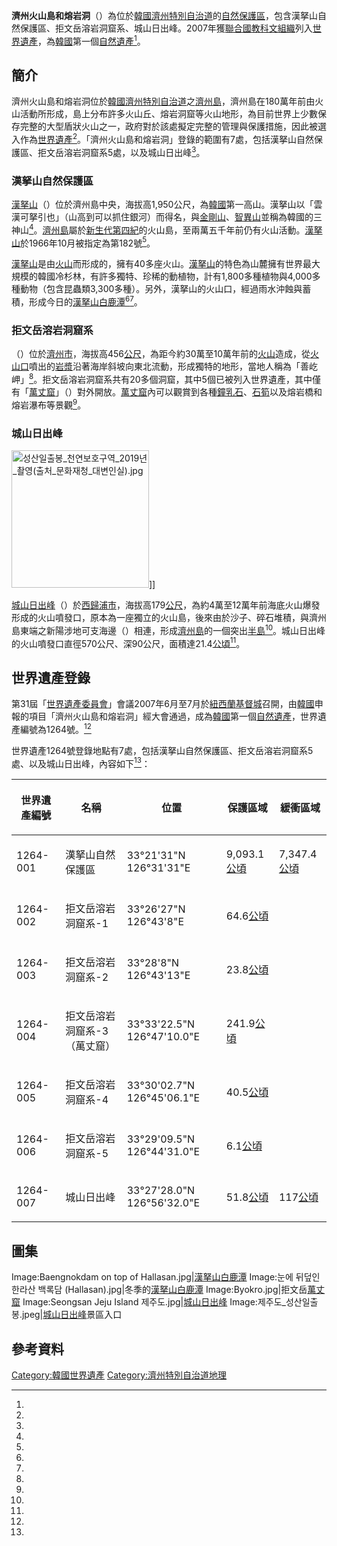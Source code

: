 {{世界遺產概要表
| site_img       = File:KOCIS Halla Mountain in Jeju-do (6387785543).jpg
| site_img_capt  = [[漢拏山|漢拏山]]官方宣傳照（by {{lk|海外文化弘報院|해외문화홍보원}}）
| site_img_width = 250px
| zh_name        = 濟州火山島和熔岩洞
| en_name        = Jeju Volcanic Island and Lava Tubes
| fr_name        = Île volcanique et tunnels de lave de Jeju
| country        = {{ROK}}
| ID             = 1264
| area           = 9521.8公頃
| Region         = 亞洲和太平洋地區
| criterion_n    = (vii)(viii)
| year           = 2007
| org_url        = http://whc.unesco.org/en/list/1264
| locmapin       = South Korea
| Coordinates    = {{coord|33|28|8|N|126|43|13|E}}
}}

'''濟州火山島和熔岩洞'''（{{lang-ko|제주 화산섬과 용암 동굴}}）為位於[[大韓民國|韓國]][[濟州特別自治道|濟州特別自治道]]的[[自然保護區|自然保護區]]，包含漢拏山自然保護區、拒文岳溶岩洞窟系、城山日出峰。2007年獲[[聯合國教科文組織|聯合國教科文組織]]列入[[世界遺產|世界遺產]]，為[[大韓民國|韓國]]第一個[[自然遺產|自然遺產]]<ref name="UNESCO_1264"/>。

==簡介==
濟州火山島和熔岩洞位於[[大韓民國|韓國]][[濟州特別自治道|濟州特別自治道]]之[[濟州島|濟州島]]，濟州島在180萬年前由火山活動所形成，島上分布許多火山丘、熔岩洞窟等火山地形，為目前世界上少數保存完整的大型盾狀火山之一，政府對於該處擬定完整的管理與保護措施，因此被選入作為[[世界遺產|世界遺產]]<ref name="UNESCO_1264"/>。「濟州火山島和熔岩洞」登錄的範圍有7處，包括漢拏山自然保護區、拒文岳溶岩洞窟系5處，以及城山日出峰<ref name="UNESCO_1264_Locations"/>。
===漢拏山自然保護區===
[[漢拏山|漢拏山]]（{{lang-ko|한라산}}）位於濟州島中央，海拔高1,950公尺，為[[大韓民國|韓國]]第一高山。漢拏山以「雲漢可拏引也」（山高到可以抓住銀河）而得名，與[[金剛山_(朝鮮)|金剛山]]、[[智異山|智異山]]並稱為韓國的三神山<ref name="漢拏山_韓國觀光公社"/>。[[濟州島|濟州島]]屬於[[新生代|新生代]][[第四紀|第四紀]]的火山島，至兩萬五千年前仍有火山活動。[[漢拏山|漢拏山]]於1966年10月被指定為{{lk|大韓民國天然紀念物|대한민국의 천연기념물}}第182號<ref name="heritage_n182"/>。

[[漢拏山|漢拏山]]是由[[火山活動|火山]]而形成的，擁有40多座火山。[[漢拏山|漢拏山]]的特色為山麓擁有世界最大規模的韓國冷杉林，有許多獨特、珍稀的動植物，計有1,800多種植物與4,000多種動物（包含昆蟲類3,300多種）。另外，漢拏山的火山口，經過雨水沖蝕與蓄積，形成今日的[[漢拏山|漢拏山]][[白鹿潭|白鹿潭]]<ref name="漢拏山_韓國觀光公社"/><ref name="自然遺產_韓國觀光公社"/>。
===拒文岳溶岩洞窟系===
{{lk|拒文岳|거문오름}}（{{lang-ko|거문오름}}）位於[[濟州市|濟州市]]{{lk|朝天邑|조천읍}}，海拔高456[[公尺|公尺]]，為距今約30萬至10萬年前的[[火山活動|火山]]造成，從[[火山口|火山口]]噴出的[[岩漿|岩漿]]沿著海岸斜坡向東北流動，形成獨特的地形，當地人稱為「善屹岬」<ref name="拒文岳_韓國觀光公社"/>。拒文岳溶岩洞窟系共有20多個洞窟，其中5個已被列入世界遺產，其中僅有「[[霹雷摩芝窟|萬丈窟]]」（{{lang|ko|만장굴}}）對外開放。[[霹雷摩芝窟|萬丈窟]]內可以觀賞到各種[[鐘乳石|鐘乳石]]、[[石筍|石筍]]以及熔岩橋和熔岩瀑布等景觀<ref name="自然遺產_韓國觀光公社"/>。
===城山日出峰===
[[File:성산일출봉_천연보호구역_2019년_촬영(출처_문화재청_대변인실).jpg|220px]]]]

[[城山日出峰|城山日出峰]]（{{lang-ko|성산일출봉}}）於[[西歸浦市|西歸浦市]]{{lk|城山邑|성산읍}}，海拔高179[[公尺|公尺]]，為約4萬至12萬年前海底火山爆發形成的火山噴發口，原本為一座獨立的火山島，後來由於沙子、碎石堆積，與濟州島東端之新陽涉地可支海邊（{{lang|ko|신양 섭지코지해변}}）相連，形成[[濟州島|濟州島]]的一個突出[[半島|半島]]<ref name="城山日出峰_韓國觀光公社"/>。城山日出峰的火山噴發口直徑570公尺、深90公尺，面積達21.4[[公頃|公頃]]<ref name="UNESCO_1264_申請書"/>{{rp|51}}。

==世界遺產登錄==
第31屆「[[世界遺產委員會|世界遺產委員會]]」會議2007年6月至7月於[[紐西蘭|紐西蘭]][[基督城|基督城]]召開，由[[大韓民國|韓國]]申報的項目「濟州火山島和熔岩洞」經大會通過，成為[[大韓民國|韓國]]第一個[[自然遺產|自然遺產]]，世界遺產編號為1264號。<ref name="UNESCO_1264"/>

{{世界遺產基準|7|8}}

世界遺產1264號登錄地點有7處，包括漢拏山自然保護區、拒文岳溶岩洞窟系5處、以及城山日出峰，內容如下<ref name="UNESCO_1264_Locations"/>：
{| class="wikitable" width="80%" style="text-align:center"
|+
!世界遺產編號
!名稱
!位置
!保護區域
!緩衝區域
|-
|1264-001
|漢拏山自然保護區
|33°21'31"N 126°31'31"E
|9,093.1[[公頃|公頃]]
|7,347.4[[公頃|公頃]]
|-
|1264-002
|拒文岳溶岩洞窟系-1
|33°26'27"N 126°43'8"E
|64.6[[公頃|公頃]]
|
|-
|1264-003
|拒文岳溶岩洞窟系-2
|33°28'8"N 126°43'13"E
|23.8[[公頃|公頃]]
|
|-
|1264-004
|拒文岳溶岩洞窟系-3（萬丈窟）
|33°33'22.5"N 126°47'10.0"E
|241.9[[公頃|公頃]]
|
|-
|1264-005
|拒文岳溶岩洞窟系-4
|33°30'02.7"N 126°45'06.1"E
|40.5[[公頃|公頃]]
|
|-
|1264-006
|拒文岳溶岩洞窟系-5
|33°29'09.5"N 126°44'31.0"E
|6.1[[公頃|公頃]]
|
|-
|1264-007
|城山日出峰
|33°27'28.0"N 126°56'32.0"E
|51.8[[公頃|公頃]]
|117[[公頃|公頃]]
|}

==圖集==
<gallery mode="packed">
Image:Baengnokdam on top of Hallasan.jpg|[[漢拏山|漢拏山]][[白鹿潭|白鹿潭]]
Image:눈에 뒤덮인 한라산 백록담 (Hallasan).jpg|冬季的[[漢拏山|漢拏山]][[白鹿潭|白鹿潭]]
Image:Byokro.jpg|拒文岳[[霹雷摩芝窟|萬丈窟]]
Image:Seongsan Jeju Island 제주도.jpg|[[城山日出峰|城山日出峰]]
Image:제주도_성산일출봉.jpeg|[[城山日出峰|城山日出峰]]景區入口
</gallery>

==參考資料==
{{Reflist|30em|refs=

<ref name="UNESCO_1264">{{cite web | url=http://whc.unesco.org/en/list/1264/ | title=Jeju Volcanic Island and Lava Tubes | publisher=[[聯合國教科文組織|聯合國教科文組織]] | accessdate=2020-05-22 | language=en | archive-url=https://web.archive.org/web/20200521095106/http://whc.unesco.org/en/list/1264 | archive-date=2020-05-21 | dead-url=no }}</ref>

<ref name="UNESCO_1264_Locations">{{cite web | url=http://whc.unesco.org/en/list/1264/multiple=1&unique_number=2314 | title=Jeju Volcanic Island and Lava Tubes, Multiple Locations | publisher=[[聯合國教科文組織|聯合國教科文組織]] | accessdate=2020-05-22 | language=en | archive-url=https://web.archive.org/web/20200622183535/http://whc.unesco.org/en/list/1264/multiple%3D1%26unique_number%3D2314 | archive-date=2020-06-22 | dead-url=no }}</ref>

<ref name="UNESCO_1264_申請書">{{cite book | last=YOU | first=Hong-June | title=Jeju Volcanic Island and Lava Tubes - A Candidate for World Heritage Inscription | date=2006-01 | publisher=Cultural Heritage Administration, Republic of Korea | url=http://whc.unesco.org/uploads/nominations/1264.pdf | accessdate=2020-10-08 | language=en | archive-date=2020-07-05 | archive-url=https://web.archive.org/web/20200705153249/https://whc.unesco.org/uploads/nominations/1264.pdf | dead-url=no }}</ref>

<ref name="heritage_n182">{{cite web | url=http://www.heritage.go.kr/heri/cul/culSelectDetail.do?VdkVgwKey=16,01820000,50&pageNo=1_1_1_1 | title=한라산 천연보호구역 (漢拏山 天然保護區域) | publisher=[[文化財廳|文化財廳]] | accessdate=2020-05-22 | language=ko | archive-date=2020-07-26 | archive-url=https://web.archive.org/web/20200726123149/http://www.heritage.go.kr/heri/cul/culSelectDetail.do?VdkVgwKey=16,01820000,50&pageNo=1_1_1_1 | dead-url=no }}</ref>

<ref name="自然遺產_韓國觀光公社">{{cite web | url=https://big5chinese.visitkorea.or.kr/cht/ATT/3_7_view.jsp?cid=2521889 | title=自然遺產 | publisher=韓國觀光公社 | accessdate=2020-05-22 | language=zh-hant | archive-url=https://web.archive.org/web/20191129154340/http://big5chinese.visitkorea.or.kr/cht/ATT/3_7_view.jsp?cid=2521889 | archive-date=2019-11-29 | dead-url=no }}</ref>

<ref name="拒文岳_韓國觀光公社">{{cite web | url=https://big5chinese.visitkorea.or.kr/cht/ATT/3_2_view.jsp?cid=1105385 | title=拒文岳[世界自然遺產] | publisher=韓國觀光公社 | accessdate=2020-05-22 | language=zh-hant | archive-date=2020-07-26 | archive-url=https://web.archive.org/web/20200726174140/http://big5chinese.visitkorea.or.kr/cht/ATT/3_2_view.jsp?cid=1105385 | dead-url=no }}</ref>

<ref name="城山日出峰_韓國觀光公社">{{cite web | url=https://big5chinese.visitkorea.or.kr/cht/ATT/3_2_view.jsp?cid=332616 | title=城山日出峰[UNESCO世界自然遺產] | publisher=韓國觀光公社 | accessdate=2020-05-22 | language=zh-hant | archive-url=https://web.archive.org/web/20180828085844/http://big5chinese.visitkorea.or.kr/cht/ATT/3_2_view.jsp?cid=332616 | archive-date=2018-08-28 | dead-url=no }}</ref>

<ref name="漢拏山_韓國觀光公社">{{cite web | url=https://big5chinese.visitkorea.or.kr/cht/ATT/3_2_view.jsp?cid=332852 | title=漢拏山 (濟州島國家地質公園) | publisher=韓國觀光公社 | accessdate=2020-05-22 | language=zh-hant | archive-url=https://web.archive.org/web/20200114141309/http://big5chinese.visitkorea.or.kr/cht/ATT/3_2_view.jsp?cid=332852 | archive-date=2020-01-14 | dead-url=no }}</ref>
}}

{{Portal bar|世界遺產|韓國}}
{{韓國世界遺產}}

[[Category:韓國世界遺產|Category:韓國世界遺產]]
[[Category:濟州特別自治道地理|Category:濟州特別自治道地理]]